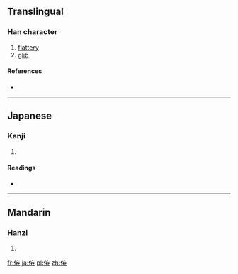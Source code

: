{{also|佞}}
==Translingual==

===Han character===
{{Han char|rn=9|rad=人|as=06|sn=8|four=|canj=人卜女女 (OYVV)}}

# [[flattery]]
# [[glib]]

====References====
* {{Han ref|kx=0102.291|hdz=10153.011|uh=4FAB|ud=20395}}

----

==Japanese==

===Kanji===
{{ja-kanji|grade=|rs=人06}}

# {{defn|lang=ja|sort=人06}}

====Readings====
* {{ja-readings|on=[[ねい]] (nei), [[でい]] (dei)|kun=[[おもねる]] (omoneru), [[よこしま]] (yokoshima)}}

----

==Mandarin==

===Hanzi===
{{cmn-hanzi|pin=[[nìng]] ([[ning4]])|wg=ning<sup>4</sup>}}

# {{defn|lang=cmn|sort=人06}}

[[fr:侫]]
[[ja:侫]]
[[pl:侫]]
[[zh:侫]]